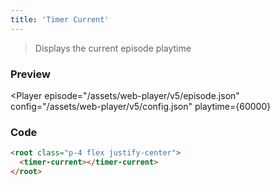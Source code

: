 ```yaml
---
title: 'Timer Current'
---
```



> Displays the current episode playtime

### Preview

<Player
  episode="/assets/web-player/v5/episode.json"
  config="/assets/web-player/v5/config.json"
  playtime={60000}
>
  <root class="p-4 flex justify-center">
    <timer-current></timer-current>
  </root>
</Player>

### Code

```html
<root class="p-4 flex justify-center">
  <timer-current></timer-current>
</root>
```
